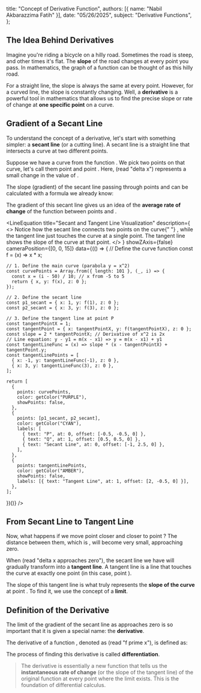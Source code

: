   title: "Concept of Derivative Function",
  authors: [{ name: "Nabil Akbarazzima Fatih" }],
  date: "05/26/2025",
  subject: "Derivative Functions",
};


## The Idea Behind Derivatives

Imagine you're riding a bicycle on a hilly road. Sometimes the road is steep, and other times it's flat. The **slope** of the road changes at every point you pass. In mathematics, the graph of a function can be thought of as this hilly road.

For a straight line, the slope is always the same at every point. However, for a curved line, the slope is constantly changing. Well, a **derivative** is a powerful tool in mathematics that allows us to find the precise slope or rate of change at **one specific point** on a curve.

## Gradient of a Secant Line

To understand the concept of a derivative, let's start with something simpler: a **secant line** (or a cutting line). A secant line is a straight line that intersects a curve at two different points.

Suppose we have a curve from the function <InlineMath math="y = f(x)" />. We pick two points on that curve, let's call them point <InlineMath math="P(x, f(x))" /> and point <InlineMath math="Q(x+\Delta x, f(x+\Delta x))" />. Here, <InlineMath math="\Delta x" /> (read "delta x") represents a small change in the value of <InlineMath math="x" />.

The slope (gradient) of the secant line passing through points <InlineMath math="P" /> and <InlineMath math="Q" /> can be calculated with a formula we already know:

<BlockMath math="m_{\text{secant}} = \frac{\text{change in } y}{\text{change in } x} = \frac{f(x + \Delta x) - f(x)}{\Delta x}" />

The gradient of this secant line gives us an idea of the **average rate of change** of the function <InlineMath math="f(x)" /> between points <InlineMath math="P" /> and <InlineMath math="Q" />.

<LineEquation
  title="Secant and Tangent Line Visualization"
  description={
    <>
      Notice how the secant line connects two points on the curve{" "}
      <InlineMath math="y=x^2" />, while the tangent line just
      touches the curve at a single point. The tangent line shows the slope of the curve
      at that point.
    </>
  }
  showZAxis={false}
  cameraPosition={[0, 0, 15]}
  data={(() => {
    // Define the curve function
    const f = (x) => x * x;

    // 1. Define the main curve (parabola y = x^2)
    const curvePoints = Array.from({ length: 101 }, (_, i) => {
      const x = (i - 50) / 10; // x from -5 to 5
      return { x, y: f(x), z: 0 };
    });

    // 2. Define the secant line
    const p1_secant = { x: 1, y: f(1), z: 0 };
    const p2_secant = { x: 3, y: f(3), z: 0 };

    // 3. Define the tangent line at point P
    const tangentPointX = 1;
    const tangentPoint = { x: tangentPointX, y: f(tangentPointX), z: 0 };
    const slope = 2 * tangentPointX; // Derivative of x^2 is 2x
    // Line equation: y - y1 = m(x - x1) => y = m(x - x1) + y1
    const tangentLineFunc = (x) => slope * (x - tangentPointX) + tangentPoint.y;
    const tangentLinePoints = [
      { x: -1, y: tangentLineFunc(-1), z: 0 },
      { x: 3, y: tangentLineFunc(3), z: 0 },
    ];

    return [
      {
        points: curvePoints,
        color: getColor("PURPLE"),
        showPoints: false,
      },
      {
        points: [p1_secant, p2_secant],
        color: getColor("CYAN"),
        labels: [
          { text: "P", at: 0, offset: [-0.5, -0.5, 0] },
          { text: "Q", at: 1, offset: [0.5, 0.5, 0] },
          { text: "Secant Line", at: 0, offset: [-1, 2.5, 0] },
        ],
      },
      {
        points: tangentLinePoints,
        color: getColor("AMBER"),
        showPoints: false,
        labels: [{ text: "Tangent Line", at: 1, offset: [2, -0.5, 0] }],
      },
    ];
  })()}
/>

## From Secant Line to Tangent Line

Now, what happens if we move point <InlineMath math="Q" /> closer and closer to point <InlineMath math="P" />? The distance between them, which is <InlineMath math="\Delta x" />, will become very small, approaching zero.

When <InlineMath math="\Delta x \to 0" /> (read "delta x approaches zero"), the secant line we have will gradually transform into a **tangent line**. A tangent line is a line that touches the curve at exactly one point (in this case, point <InlineMath math="P" />).

The slope of this tangent line is what truly represents the **slope of the curve** at point <InlineMath math="P" />. To find it, we use the concept of a **limit**.

<BlockMath math="m_{\text{tangent}} = \lim_{\Delta x \to 0} \frac{f(x + \Delta x) - f(x)}{\Delta x}" />

## Definition of the Derivative

The limit of the gradient of the secant line as <InlineMath math="\Delta x" /> approaches zero is so important that it is given a special name: the **derivative**.

The derivative of a function <InlineMath math="f(x)" />, denoted as <InlineMath math="f'(x)" /> (read "f prime x"), is defined as:

<BlockMath math="f'(x) = \lim_{\Delta x \to 0} \frac{f(x + \Delta x) - f(x)}{\Delta x}" />

The process of finding this derivative is called **differentiation**.

> The derivative <InlineMath math="f'(x)" /> is essentially a new function that tells us the **instantaneous rate of change** (or the slope of the tangent line) of the original function <InlineMath math="f(x)" /> at every point <InlineMath math="x" /> where the limit exists. This is the foundation of differential calculus.
